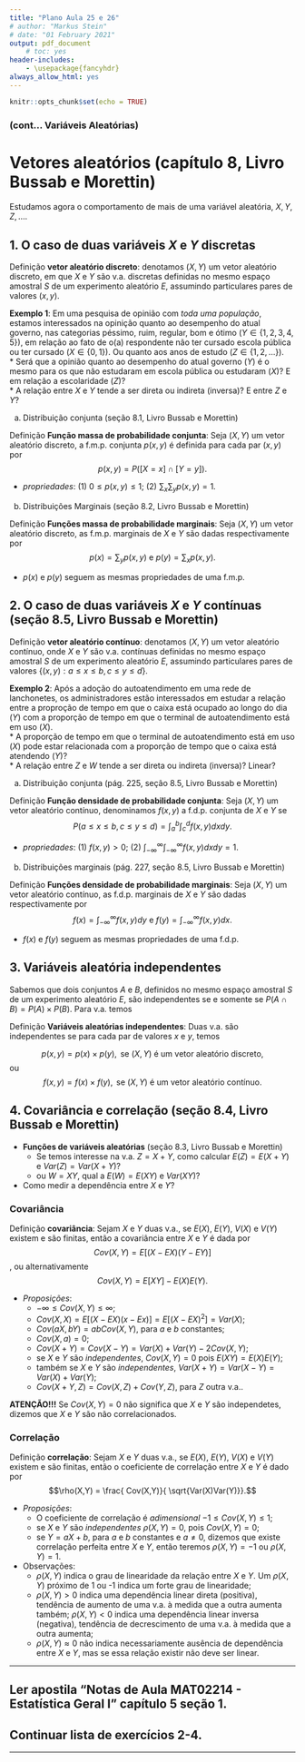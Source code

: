 ```yaml
---
title: "Plano Aula 25 e 26"
# author: "Markus Stein"
# date: "01 February 2021"
output: pdf_document
    # toc: yes
header-includes:
    - \usepackage{fancyhdr}
always_allow_html: yes
---
```

\addtolength{\headheight}{1.0cm}
\pagestyle{fancyplain} 
\lhead{\includegraphics[height=1.5cm]{logoIME.png}}
\rhead{\includegraphics[height=1.5cm]{images.jpg}}
\chead{UNIVERSIDADE FEDERAL DO RIO GRANDE DO SUL \\
INSTITUTO DE MATEMÁTICA E ESTATÍSTICA \\
DEPARTAMENTO DE ESTATÍSTICA \\
\vspace{0.3cm}
MAT02214 - Estatística Geral 1 - 2022/2
}
\renewcommand{\headrulewidth}{0pt} 

```r
knitr::opts_chunk$set(echo = TRUE)
```

### (cont... Variáveis Aleatórias)

# Vetores aleatórios (capítulo 8, Livro Bussab e Morettin)
Estudamos agora o comportamento de mais de uma variável aleatória, $X, Y, Z, \ldots$.

## 1. O caso de duas variáveis $X$ e $Y$ discretas

Definição **vetor aleatório discreto**: denotamos $(X, Y)$ um vetor aleatório discreto, em que $X$ e $Y$ são v.a. discretas definidas no mesmo espaço amostral $S$ de um experimento aleatório $E$, assumindo particulares pares de valores $(x,y)$.

<!-- quando o espaço amostral associado a uma $v.a.$ puder assumir valores reais, $\Omega_X \subseteq \mathbb{R}$, ou infinito, denominamos v.a. contínua. -->

**Exemplo 1**: Em uma pesquisa de opinião com *toda uma população*, estamos interessados na opinição quanto ao desempenho do atual governo, nas categorias péssimo, ruim, regular, bom e ótimo ($Y \in \{1,2,3,4,5\}$), em relação ao fato de o(a) respondente não ter cursado escola pública ou ter cursado ($X \in \{0,1\}$). Ou quanto aos anos de estudo ($Z \in \{1,2,\ldots\}$).  
* Será que a opinião quanto ao desempenho do atual governo ($Y$) é o mesmo para os que não estudaram em escola pública ou estudaram ($X$)? E em relação a escolaridade ($Z$)?  
* A relação entre $X$ e $Y$ tende a ser direta ou indireta (inversa)? E entre $Z$ e $Y$?


a. Distribuição conjunta (seção 8.1, Livro Bussab e Morettin)

Definição **Função massa de probabilidade conjunta**: Seja $(X, Y)$ um vetor aleatório discreto, a f.m.p. conjunta $p(x, y)$ é definida para cada par $(x, y)$ por 
$$p(x, y) = P([X=x] \cap [Y=y]).$$   

* *propriedades*: (1) $0 \leq p(x,y) \leq 1$; (2) $\sum_x \sum_y p(x,y) = 1.$   


b. Distribuições Marginais (seção 8.2, Livro Bussab e Morettin)

Definição **Funções massa de probabilidade marginais**: Seja $(X, Y)$ um vetor aleatório discreto, as f.m.p. marginais de $X$ e $Y$ são dadas respectivamente por 
$$p(x) = \sum_y p(x, y) \text{ e } p(y) = \sum_x p(x, y).$$

* $p(x)$ e $p(y)$ seguem as mesmas propriedades de uma f.m.p.



## 2. O caso de duas variáveis $X$ e $Y$ **contínuas** (seção 8.5, Livro Bussab e Morettin)

Definição **vetor aleatório contínuo**: denotamos $(X, Y)$ um vetor aleatório contínuo, onde $X$ e $Y$ são v.a. contínuas definidas no mesmo espaço amostral $S$ de um experimento aleatório $E$, assumindo particulares pares de valores $\left\{ (x,y): a \leq x \leq b, c \leq y \leq d \right\}$.

**Exemplo 2**: Após a adoção do autoatendimento em uma rede de lanchonetes, os administradores estão interessados em estudar a relação entre a proproção de tempo em que o caixa está ocupado ao longo do dia ($Y$) com a proporção de tempo em que o terminal de autoatendimento está em uso ($X$).  
* A proporção de tempo em que o terminal de autoatendimento está em uso ($X$) pode estar relacionada com a proporção de tempo que o caixa está atendendo ($Y$)?  
* A relação entre $Z$ e $W$ tende a ser direta ou indireta (inversa)? Linear?


a. Distribuição conjunta (pág. 225, seção 8.5, Livro Bussab e Morettin)

Definição **Função densidade de probabilidade conjunta**: Seja $(X, Y)$ um vetor aleatório contínuo, denominamos $f(x, y)$ a f.d.p. conjunta de $X$ e $Y$ se 
$$P( a \leq x \leq b, c \leq y \leq d) = \int_a^b \int_c^d f(x,y) dx dy.$$   

* *propriedades*: (1) $f(x,y) > 0$; (2) $\int_{-\infty}^{\infty} \int_{-\infty}^{\infty} f(x,y) dx dy = 1$.


b. Distribuições marginais (pág. 227, seção 8.5, Livro Bussab e Morettin)

Definição **Funções densidade de probabilidade marginais**: Seja $(X, Y)$ um vetor aleatório contínuo, as f.d.p. marginais de $X$ e $Y$ são dadas respectivamente por 
$$f(x) = \int_{-\infty}^{\infty} f(x, y) dy \text{ e } f(y) = \int_{-\infty}^{\infty} f(x, y) dx.$$

* $f(x)$ e $f(y)$ seguem as mesmas propriedades de uma f.d.p.


## 3. Variáveis aleatória **independentes**
Sabemos que dois conjuntos $A$ e $B$, definidos no mesmo espaço amostral $S$ de um experimento aleatório $E$, são independentes se e somente se $P(A \cap B) = P(A) \times P(B)$. Para v.a. temos

Definição **Variáveis aleatórias independentes**: Duas v.a. são independentes se para cada par de valores $x$ e $y$, temos 

$$p(x,y) = p(x) \times p(y), \text{ se } (X,Y) \text{ é um vetor aleatório discreto,}$$
ou
$$f(x,y) = f(x) \times f(y), \text{ se } (X,Y) \text{ é um vetor aleatório contínuo.}$$

## 4. Covariância e correlação (seção 8.4, Livro Bussab e Morettin)

* **Funções de variáveis aleatórias** (seção 8.3, Livro Bussab e Morettin)
    + Se temos interesse na v.a. $Z = X + Y$, como calcular $E(Z) = E(X + Y)$ e $Var(Z) = Var(X + Y)$?  
    + ou $W = XY$, qual a $E(W) = E(XY)$ e $Var(XY)$?  

* Como medir a dependência entre $X$ e $Y$?

### Covariância
Definição **covariância**: Sejam $X$ e $Y$ duas v.a., se $E(X)$, $E(Y)$, $V(X)$ e $V(Y)$ existem e são finitas, então a covariância entre $X$ e $Y$ é dada por
$$Cov(X,Y) = E \left[ (X - EX) (Y - EY) \right]$$, 
ou alternativamente 
$$Cov(X,Y) = E \left[ X Y \right] - E(X) E(Y).$$

* *Proposições*: 
    + $-\infty \leq Cov(X,Y) \leq \infty$;
    + $Cov(X,X) = E \left[ (X - EX) (x - Ex) \right] = E \left[ (X - EX)^2 \right] = Var(X)$;
    + $Cov(aX, bY) = ab Cov(X,Y)$, para $a$ e $b$ constantes;
    + $Cov(X, a) = 0$;
    + $Cov(X + Y) = Cov(X - Y) = Var(X) + Var(Y) - 2Cov(X,Y)$;
    + se $X$ e $Y$ são *independentes*, $Cov(X,Y) = 0$ pois $E(XY) = E(X)E(Y)$;
    + também se $X$ e $Y$ são *independentes*, $Var(X+Y) = Var(X-Y) = Var(X) + Var(Y)$;
    + $Cov(X+Y, Z) = Cov(X,Z) + Cov(Y,Z)$, para $Z$ outra v.a..

**ATENÇÃO!!!** Se $Cov(X,Y) = 0$ não significa que $X$ e $Y$ são independetes, dizemos que $X$ e $Y$ são não correlacionados.


### Correlação
Definição **correlação**: Sejam $X$ e $Y$ duas v.a., se $E(X)$, $E(Y)$, $V(X)$ e $V(Y)$ existem e são finitas, então o coeficiente de correlação entre $X$ e $Y$ é dado por
$$\rho(X,Y) = \frac{ Cov(X,Y)}{ \sqrt{Var(X)Var(Y)}}.$$ 

* *Proposições*:
    + O coeficiente de correlação é *adimensional* $-1 \leq Cov(X,Y) \leq 1$;
    + se $X$ e $Y$ são *independentes* $\rho(X,Y) = 0$, pois $Cov(X,Y) = 0$;
    + se $Y = aX + b$, para $a$ e $b$ constantes e $a \neq 0$, dizemos que existe correlação perfeita entre $X$ e $Y$, então teremos $\rho(X,Y) = -1$ ou $\rho(X,Y) = 1$.

* Observações:
    + $\rho(X,Y)$ indica o grau de linearidade da relação entre $X$ e $Y$. Um $\rho(X,Y)$ próximo de 1 ou -1 indica um forte grau de linearidade;
    + $\rho(X,Y) > 0$ indica uma dependência linear direta (positiva), tendência de aumento de uma v.a. à medida que a outra aumenta também; $\rho(X,Y) < 0$ indica uma dependência linear inversa (negativa), tendência de decrescimento de uma v.a. à medida que a outra aumenta;
    + $\rho(X,Y) \approx 0$ não indica necessariamente ausência de dependência entre $X$ e $Y$, mas se essa relação existir não deve ser linear.
    
\vspace{0.5cm}

***
<!-- ## Ler slides e ver vídeos da semana 14. -->
## Ler apostila "Notas de Aula MAT02214 - Estatística Geral I" capítulo 5 seção 1.
## Continuar lista de exercícios 2-4.
***  
